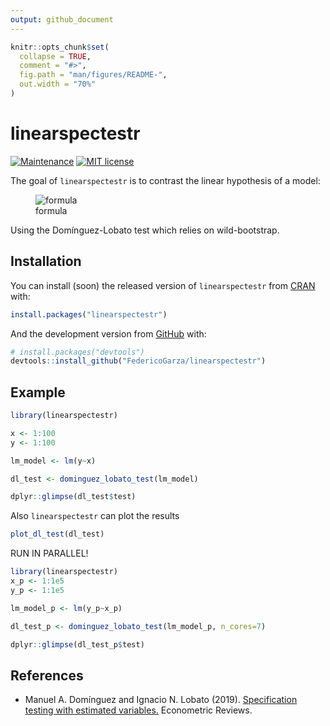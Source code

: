 ```yaml
---
output: github_document
---
```


<!-- README.md is generated from README.Rmd. Please edit that file -->

```r
knitr::opts_chunk$set(
  collapse = TRUE,
  comment = "#>",
  fig.path = "man/figures/README-",
  out.width = "70%"
)
```
# linearspectestr

<!-- badges: start -->
[![Maintenance](https://img.shields.io/badge/Maintained%3F-yes-green.svg)](https://GitHub.com/FedericoGarza/linearspectestr/commit-activity)
[![MIT license](https://img.shields.io/badge/License-MIT-blue.svg)](https://lbesson.mit-license.org/)

<!-- badges: end -->

The goal of `linearspectestr` is to contrast the linear hypothesis of a model:


![formula](man/figures/CodeCogsEqn.gif)


Using the Domínguez-Lobato test which relies on wild-bootstrap.

## Installation

You can install (soon) the released version of `linearspectestr` from [CRAN](https://CRAN.R-project.org) with:

``` r
install.packages("linearspectestr")
```

And the development version from [GitHub](https://github.com/) with:

``` r
# install.packages("devtools")
devtools::install_github("FedericoGarza/linearspectestr")
```
## Example



```r
library(linearspectestr)

x <- 1:100
y <- 1:100

lm_model <- lm(y~x)

dl_test <- dominguez_lobato_test(lm_model)

```

```r
dplyr::glimpse(dl_test$test)
```

Also `linearspectestr` can plot the results

```r
plot_dl_test(dl_test)
```

RUN IN PARALLEL!

```r
library(linearspectestr)
x_p <- 1:1e5
y_p <- 1:1e5

lm_model_p <- lm(y_p~x_p)

dl_test_p <- dominguez_lobato_test(lm_model_p, n_cores=7)

```

```r
dplyr::glimpse(dl_test_p$test)
```


## References

* Manuel A. Domínguez and Ignacio N. Lobato (2019). [Specification testing with estimated variables.]((https://www.tandfonline.com/doi/citedby/10.1080/07474938.2019.1687116?scroll=top&needAccess=true)) Econometric Reviews.
